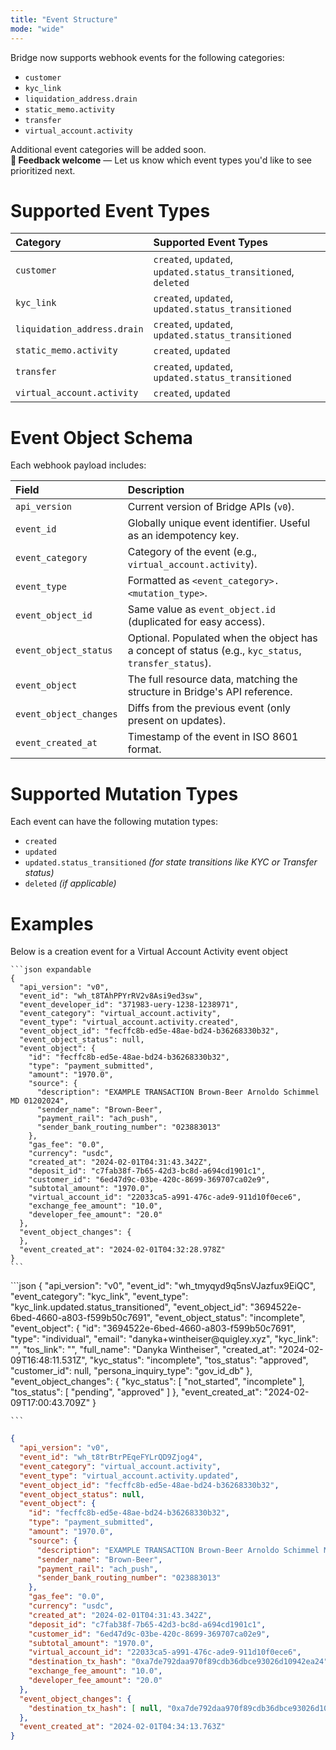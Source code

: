 ```yaml
---
title: "Event Structure"
mode: "wide"
---
```


Bridge now supports webhook events for the following categories:

- `customer`
- `kyc_link`
- `liquidation_address.drain`
- `static_memo.activity`
- `transfer`
- `virtual_account.activity`

Additional event categories will be added soon.\
**💬 Feedback welcome** — Let us know which event types you'd like to see prioritized next.

# Supported Event Types

| **Category**                | **Supported Event Types**                                      |
| :-------------------------- | :------------------------------------------------------------- |
| `customer`                  | `created`, `updated`, `updated.status_transitioned`, `deleted` |
| `kyc_link`                  | `created`, `updated`, `updated.status_transitioned`            |
| `liquidation_address.drain` | `created`, `updated`, `updated.status_transitioned`            |
| `static_memo.activity`      | `created`, `updated`                                           |
| `transfer`                  | `created`, `updated`, `updated.status_transitioned`            |
| `virtual_account.activity`  | `created`, `updated`                                           |

# Event Object Schema

Each webhook payload includes:

| **Field**              | **Description**                                                                                      |
| :--------------------- | :--------------------------------------------------------------------------------------------------- |
| `api_version`          | Current version of Bridge APIs (`v0`).                                                               |
| `event_id`             | Globally unique event identifier. Useful as an idempotency key.                                      |
| `event_category`       | Category of the event (e.g., `virtual_account.activity`).                                            |
| `event_type`           | Formatted as `<event_category>.<mutation_type>`.                                                     |
| `event_object_id`      | Same value as `event_object.id` (duplicated for easy access).                                        |
| `event_object_status`  | Optional. Populated when the object has a concept of status (e.g., `kyc_status`, `transfer_status`). |
| `event_object`         | The full resource data, matching the structure in Bridge's API reference.                            |
| `event_object_changes` | Diffs from the previous event (only present on updates).                                             |
| `event_created_at`     | Timestamp of the event in ISO 8601 format.                                                           |

# Supported Mutation Types

Each event can have the following mutation types:

- `created`
- `updated`
- `updated.status_transitioned` _(for state transitions like KYC or Transfer status)_
- `deleted` _(if applicable)_

# **Examples**

<Tabs>
  <Tab title="virtual_account.activity.created">
    Below is a creation event for a Virtual Account Activity event object

    ```json expandable
    {
      "api_version": "v0",
      "event_id": "wh_t8TAhPPYrRV2v8Asi9ed3sw",
      "event_developer_id": "371983-uery-1238-1238971",
      "event_category": "virtual_account.activity",
      "event_type": "virtual_account.activity.created",
      "event_object_id": "fecffc8b-ed5e-48ae-bd24-b36268330b32",
      "event_object_status": null,
      "event_object": {
        "id": "fecffc8b-ed5e-48ae-bd24-b36268330b32",
        "type": "payment_submitted",
        "amount": "1970.0",
        "source": {
          "description": "EXAMPLE TRANSACTION Brown-Beer Arnoldo Schimmel MD 01202024",
          "sender_name": "Brown-Beer",
          "payment_rail": "ach_push",
          "sender_bank_routing_number": "023883013"
        },
        "gas_fee": "0.0",
        "currency": "usdc",
        "created_at": "2024-02-01T04:31:43.342Z",
        "deposit_id": "c7fab38f-7b65-42d3-bc8d-a694cd1901c1",
        "customer_id": "6ed47d9c-03be-420c-8699-369707ca02e9",
        "subtotal_amount": "1970.0",
        "virtual_account_id": "22033ca5-a991-476c-ade9-911d10f0ece6",
        "exchange_fee_amount": "10.0",
        "developer_fee_amount": "20.0"
      },
      "event_object_changes": {
      },
      "event_created_at": "2024-02-01T04:32:28.978Z"
    }
    ```
  </Tab>
  <Tab title="virtual_account.activity.updated">
    
  </Tab>
  <Tab title="kyc_link.updated.status_transitioned">
    ```json
    {
        "api_version": "v0",
        "event_id": "wh_tmyqyd9q5nsVJazfux9EiQC",
        "event_category": "kyc_link",
        "event_type": "kyc_link.updated.status_transitioned",
        "event_object_id": "3694522e-6bed-4660-a803-f599b50c7691",
        "event_object_status": "incomplete",
        "event_object": {
            "id": "3694522e-6bed-4660-a803-f599b50c7691",
            "type": "individual",
            "email": "danyka+wintheiser@quigley.xyz",
            "kyc_link": "<KYC link>",
            "tos_link": "<ToS link>",
            "full_name": "Danyka Wintheiser",
            "created_at": "2024-02-09T16:48:11.531Z",
            "kyc_status": "incomplete",
            "tos_status": "approved",
            "customer_id": null,
            "persona_inquiry_type": "gov_id_db"
        },
        "event_object_changes": {
            "kyc_status": [
                "not_started",
                "incomplete"
            ],
            "tos_status": [
                "pending",
                "approved"
            ]
        },
        "event_created_at": "2024-02-09T17:00:43.709Z"
    }
    
    ```
  </Tab>
</Tabs>

```json
{
  "api_version": "v0",
  "event_id": "wh_t8trBtrPEqeFYLrQD9Zjog4",
  "event_category": "virtual_account.activity",
  "event_type": "virtual_account.activity.updated",
  "event_object_id": "fecffc8b-ed5e-48ae-bd24-b36268330b32",
  "event_object_status": null,
  "event_object": {
    "id": "fecffc8b-ed5e-48ae-bd24-b36268330b32",
    "type": "payment_submitted",
    "amount": "1970.0",
    "source": {
      "description": "EXAMPLE TRANSACTION Brown-Beer Arnoldo Schimmel MD 01202024",
      "sender_name": "Brown-Beer",
      "payment_rail": "ach_push",
      "sender_bank_routing_number": "023883013"
    },
    "gas_fee": "0.0",
    "currency": "usdc",
    "created_at": "2024-02-01T04:31:43.342Z",
    "deposit_id": "c7fab38f-7b65-42d3-bc8d-a694cd1901c1",
    "customer_id": "6ed47d9c-03be-420c-8699-369707ca02e9",
    "subtotal_amount": "1970.0",
    "virtual_account_id": "22033ca5-a991-476c-ade9-911d10f0ece6",
    "destination_tx_hash": "0xa7de792daa970f89cdb36dbce93026d10942ea24",
    "exchange_fee_amount": "10.0",
    "developer_fee_amount": "20.0"
  },
  "event_object_changes": {
    "destination_tx_hash": [ null, "0xa7de792daa970f89cdb36dbce93026d10942ea24" ]
  },
  "event_created_at": "2024-02-01T04:34:13.763Z"
}
```